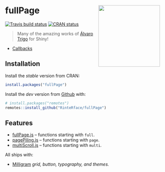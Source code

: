# fullPage <img src="http://rinterface.com/inst/images/fullPage.svg" width="200px" align="right"/>
[![Travis build status](https://travis-ci.org/RinteRface/fullPage.svg?branch=master)](https://travis-ci.org/RinteRface/fullPage) [![CRAN status](https://www.r-pkg.org/badges/version/fullPage)](https://cran.r-project.org/package=fullPage)

> Many of the amazing works of [Álvaro Trigo](https://alvarotrigo.com/) for Shiny!

* [Callbacks](#callbacks)

## Installation

Install the _stable_ version from CRAN:

```r
install.packages("fullPage")
```

Install the _dev_ version from [Github](https://github.com/RinteRface/fullPage) with:

``` r
# install.packages("remotes")
remotes::install_github("RinteRface/fullPage")
```

## Features

* [fullPage.js](https://github.com/alvarotrigo/fullPage.js/) -- functions starting with `full`.
* [pagePiling.js](https://github.com/alvarotrigo/pagePiling.js/) -- functions starting with `page`.
* [multiScroll.js](https://github.com/alvarotrigo/multiscroll.js) -- functions starting with `multi`.

All ships with:

* [Milligram](https://milligram.io/) *grid, button, typography, and themes.*

